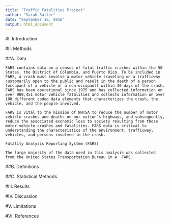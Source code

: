 ```yaml
---
title: "Traffic Fatalities Project"
author: "Sarah Salter"
date: "September 16, 2016"
output: html_document
---
```


#I.  Introduction


#II.  Methods

##A.  Data
```
FARS contains data on a census of fatal traffic crashes within the 50 States, the District of Columbia, and Puerto Rico. To be included in FARS, a crash must involve a motor vehicle traveling on a trafficway customarily open to the public and result in the death of a person (occupant of a vehicle or a non-occupant) within 30 days of the crash. FARS has been operational since 1975 and has collected information on over 989,451 motor vehicle fatalities and collects information on over 100 different coded data elements that characterizes the crash, the vehicle, and the people involved.

FARS is vital to the mission of NHTSA to reduce the number of motor vehicle crashes and deaths on our nation's highways, and subsequently, reduce the associated economic loss to society resulting from those motor vehicle crashes and fatalities. FARS data is critical to understanding the characteristics of the environment, trafficway, vehicles, and persons involved in the crash.

Fatality Analysis Reporting System (FARS)

The large majority of the data used in this analysis was collected from the United States Transportation Bureau in a  FARS 
```

##B.  Definitions

##C.  Statistical Methods 


#III.  Results


#IV.  Discussion 


#V.  Limitations


#VI.  References 

